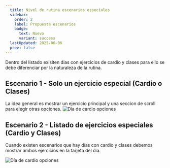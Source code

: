 ```yaml
---
  title: Nivel de rutina escenarios especiales
  sidebar:
    order: 2
    label: Propuesta escenarios
    badge:
      text: Nuevo
      variant: success
  lastUpdated: 2025-06-06
  prev: false
---
```


Dentro del listado exisiten dias con ejercicios de cardio y clases para ello se debe diferenciar por la naturaleza de la rutina.

## Escenario 1 - Solo un ejercicio especial (Cardio o Clases)

La idea general es mostrar un ejercicio principal y una seccion de scroll para elegir otras opciones.
![Día de cardio opciones](./assets/routines_esce1.png)

## Escenario 2 - Listado de ejercicios especiales (Cardio y Clases)
Cuando existen escenarios que hay días con cardio y clases debemos mostrar ambos ejercicios en la tarjeta del día.

![Día de cardio opciones](./assets/routines_esce2.png)
